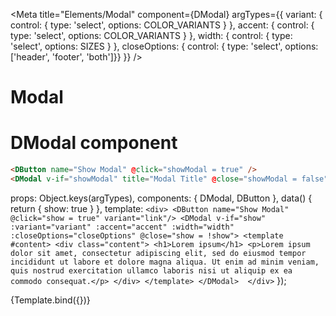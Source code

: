 
<Meta 
  title="Elements/Modal" 
  component={DModal} 
  argTypes={{
    variant: { control: { type: 'select', options: COLOR_VARIANTS } },
    accent: { control: { type: 'select', options: COLOR_VARIANTS } },
    width: { control: { type: 'select', options: SIZES } },
    closeOptions: { control: { type: 'select', options: ['header', 'footer', 'both']}}
  }}
/>

# Modal
<ArgsTable story="Modal" />

# DModal component
```html
<DButton name="Show Modal" @click="showModal = true" />
<DModal v-if="showModal" title="Modal Title" @close="showModal = false" />
```

  props: Object.keys(argTypes),
  components: { DModal, DButton },
  data() {
    return {
      show: true
    }
  },
  template: `
        <div>
          <DButton name="Show Modal" @click="show = true" variant="link"/>
          <DModal v-if="show" :variant="variant" :accent="accent" :width="width" :closeOptions="closeOptions" @close="show = !show">
            <template #content>
              <div class="content">
                <h1>Lorem ipsum</h1>
                <p>Lorem ipsum dolor sit amet, consectetur adipiscing elit, sed do eiusmod tempor incididunt ut labore et dolore magna aliqua. Ut enim ad minim veniam, quis nostrud exercitation ullamco laboris nisi ut aliquip ex ea commodo consequat.</p>
              </div>
            </template>
          </DModal> 
        </div>
        `
});

<Canvas>
  <Story name="Modal" args={{variant: 'light', accent: 'warning', width: 'small', closeOptions: 'both' }}>
    {Template.bind({})}
  </Story>
</Canvas>

